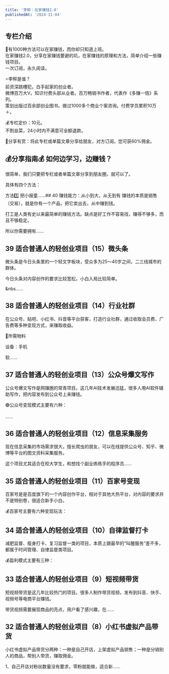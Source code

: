 ```yaml
---
title: '李鲆：在家赚钱2.0'
publishedAt: '2024-11-04'
---
```


## 专栏介绍

📝有1000种方法可以在家赚钱，而你却只知道上班。  
在家赚钱2.0，分享在家赚钱要避的坑，在家赚钱的原理和方法，简单介绍一些赚钱项目。  
一次订阅，永久阅读。  
   
⭐李鲆是谁？  
前资深跳槽犯，白手起家的创业者。  
微博百万大V。知识付费头部从业者。百万畅销书作者，代表作《多赚一倍》系列。  
策划出版过百余部创业图书。做过1000多个商业个案咨询。付费学员累积10万＋。  
  
💰专栏定价：10元。  
不割韭菜，24小时内不满意可全额退款。  
  
🧧分享有赏：将此专栏或单篇文章分享给朋友，对方订阅，您可获60%佣金。

## 💰分享指南💰 如何边学习，边赚钱？

很简单，我们只要把专栏或者单篇文章分享到朋友圈，就可以了。

具体有四个方法：

方法1️⃣ 把小报童......## 40 赚钱能力：从小到大，从无到有
赚钱的本质是销售（交易），就是你有一个产品，把它卖出去，从中赚到钱。

打工是人类有史以来最简单的赚钱方法。缺点是好工作不容易找，赚得不够多，而且不够稳定。

所以你需要拥有......

## 39 适合普通人的轻创业项目（15）微头条
微头条是今日头条里的一个轻文字板块，受众多为25～40岁之间，二三线城市的群体。

今日头条对内容创作的要求比较宽松，小白入局比较简单。

&nbs......

## 38 适合普通人的轻创业项目（14）行业社群
在公众号、贴吧、小红书、抖音等平台获客，打造行业社群，通过收取会员费、广告费等多种变现方式，来赚取收益。

📱所需物料

设备：手机

软......

## 37 适合普通人的轻创业项目（13）公众号爆文写作
公众号爆文写作是网赚圈的常青项目。这几年AI技术发展迅猛，很多人用AI软件辅助写作，把内容发布到公众号上来赚钱。

🟢公众号变现模式主要有六种：

......

## 36 适合普通人的轻创业项目（12）信息采集服务
现在信息采集的市场需求很大，擅长爬虫的朋友，可以在线提供公众号、知乎、微博等平台的图文资料采集服务。

这个项目尤其适合在校大学生，和想找个副业练练手的程序员......

## 35 适合普通人的轻创业项目（11）百家号变现
百家号是是百度旗下的一个内容创作平台，相对于其他大热平台，对内容的要求并不是特别卷，很适合新手小白。

💰百家号主要有六种变现玩法：

## 34 适合普通人的轻创业项目（10）自律监督打卡
减肥监督、瘦身打卡、复习监督一类的项目，本质上跟最早的“叫醒服务”差不多，都属于时间管理、自律监督类项目。

💰盈利模式主要有三种：

## 33 适合普通人的轻创业项目（9）短视频带货
短视频带货是这几年比较热门的项目。很多人制作带货视频，发布到抖音、快手、视频号等电商平台赚钱。

带货视频需要展现商品的亮点，用户看了感兴趣，在......

## 32 适合普通人的轻创业项目（8）小红书虚拟产品带货
小红书虚拟产品带货分两种：一种是自己开店，上架虚拟产品销售；一种是分销别人的商品，帮别人带货，赚取佣金。

1、自己开店对粉丝数量没有要求，零粉就能做，适合新......